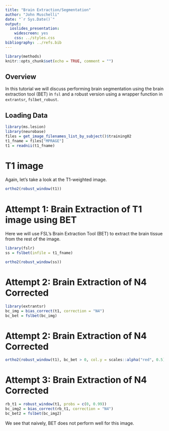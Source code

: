 ```yaml
---
title: "Brain Extraction/Segmentation"
author: "John Muschelli"
date: "`r Sys.Date()`"
output: 
  ioslides_presentation:
    widescreen: yes
    css: ../styles.css     
bibliography: ../refs.bib      
---
```


```r
library(methods)
knitr::opts_chunk$set(echo = TRUE, comment = "")
```

## Overview 
In this tutorial we will discuss performing brain segmentation using the brain extraction tool (BET) in `fsl` and a robust version using a wrapper function in `extrantsr`, `fslbet_robust`. 


## Loading Data

```r
library(ms.lesion)
library(neurobase)
files = get_image_filenames_list_by_subject()$training02
t1_fname = files["MPRAGE"]
t1 = readnii(t1_fname)
```

# T1 image

Again, let's take a look at the T1-weighted image.  

```r
ortho2(robust_window(t1))
```


# Attempt 1: Brain Extraction of T1 image using BET

Here we will use FSL's Brain Extraction Tool (BET) to extract the brain tissue from the rest of the image.  

```r
library(fslr)
ss = fslbet(infile = t1_fname)
```

```r
ortho2(robust_window(ss))
```

# Attempt 2: Brain Extraction of N4 Corrected

```r
library(extrantsr)
bc_img = bias_correct(t1, correction = "N4")
bc_bet = fslbet(bc_img)
```


# Attempt 2: Brain Extraction of N4 Corrected

```r
ortho2(robust_window(t1), bc_bet > 0, col.y = scales::alpha("red", 0.5))
```

# Attempt 3: Brain Extraction of N4 Corrected

```r
rb_t1 = robust_window(t1, probs = c(0, 0.99))
bc_img2 = bias_correct(rb_t1, correction = "N4")
bc_bet2 = fslbet(bc_img2)
```


We see that naively, BET does not perform well for this image.

<!-- # Brain Extraction of T1 image using BET -->

<!-- Here we will use FSL's Brain Extraction Tool (BET) to extract the brain tissue from the rest of the image.  We use the modification of BET in `extrantsr`, which is called through `fslbet_robust`.  In `fslbet_robust`, the image is corrected using the N4 inhomogeneity correction.  The neck of the T1 image is then removed and then BET is run, the center of gravity (COG) is estimated, and BET is run with this new COG.  We used a procedure where the neck is removed in 2 registration steps, which is more robust than just the one (which is the default). -->

<!-- ```{r t1_ss, cache = FALSE} -->
<!-- outfile = nii.stub(t1_fname, bn = TRUE) -->
<!-- outfile = paste0(outfile, "_SS.nii.gz") -->
<!-- if (!file.exists(outfile)) { -->
<!--   ss = extrantsr::fslbet_robust(t1_fname,  -->
<!--     remover = "double_remove_neck", -->
<!--     outfile = outfile) -->
<!-- } else { -->
<!--   ss = readnii(outfile) -->
<!-- } -->
<!-- ``` -->

<!-- Let's look at the skull-stripped image. -->
<!-- ```{r t1_ss_plot, cache = TRUE} -->
<!-- ortho2(ss) -->
<!-- ``` -->

<!-- Here we see the skull-stripped image.  But did we drop out "brain areas"? -->

<!-- ```{r t1_ss_plot2, cache = TRUE} -->
<!-- alpha = function(col, alpha = 1) { -->
<!--   cols = t(col2rgb(col, alpha = FALSE)/255) -->
<!--   rgb(cols, alpha = alpha) -->
<!-- }       -->
<!-- ortho2(t1_fname, ss > 0, col.y = alpha("red", 0.5)) -->
<!-- ``` -->

<!-- We can again use `dropEmptyImageDimensions` to remove extraneous slices, which helps with reducing storage of the image on disk, zooming in while plotting, and may aid registration.   -->

<!-- ```{r t1_ss_red, cache = FALSE} -->
<!-- ss_red = dropEmptyImageDimensions(ss) -->
<!-- ortho2(ss_red) -->
<!-- ``` -->

<!-- Again, we can see the zoomed-in view of the image now. -->
